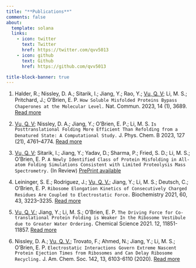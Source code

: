 ```yaml
---
title: "**Publications**"
comments: false
about:
  template: solana
  links:
    - icon: twitter
      text: Twitter
      href: https://twitter.com/qvv5013
    - icon: github
      text: Github
      href: https://github.com/qvv5013

title-block-banner: true
---
```


<div style="text-align: left">

<!--
Open link in new tab: add {targer="_blank"}
-->
1) Halder, R.; Nissley, D. A.; Sitarik, I.; Jiang, Y.; Rao, Y.; <u>Vu, Q. V</u>; Li, M. S.; Pritchard, J.; O’Brien, E. P.
`How Soluble Misfolded Proteins Bypass Chaperones at the Molecular Level.`
Nat. Commun. 2023, 14 (1), 3689.
[Read more](https://doi.org/10.1038/s41467-023-38962-z){target="_blank"}

1) <u>Vu, Q. V</u>; Nissley, D. A.; Jiang, Y.; O’Brien, E. P.; Li, M. S.
`Is Posttranslational Folding More Efficient Than Refolding from a Denatured State: A Computational Study.`
J. Phys. Chem. B 2023, 127 (21), 4761–4774.
[Read more](https://pubs.acs.org/doi/10.1021/acs.jpcb.3c01694){target="_blank"}

1) <u>Vu, Q. V</u>; Sitarik, I.; Jiang, Y.; Yadav, D.; Sharma, P.; Fried, S. D.; Li, M. S.; O’Brien, E. P.
`A Newly Identified Class of Protein Misfolding in All-atom Folding Simulations Consistent with Limited Proteolysis Mass Spectrometry.`
(In Review) [PrePrint available](https://www.biorxiv.org/content/10.1101/2022.07.19.500586v2){target="_blank"}

1) Leininger, S. E.; Rodriguez, J.; <u>Vu, Q. V.</u>; Jiang, Y.; Li, M. S.; Deutsch, C.; O’Brien, E. P.
`Ribosome Elongation Kinetics of Consecutively Charged Residues Are Coupled to Electrostatic Force.`
Biochemistry 2021, 60, 43, 3223–3235. [Read more](https://pubs.acs.org/doi/10.1021/acs.biochem.1c00507){target="_blank"}

1) <u>Vu, Q. V.</u>; Jiang, Y.; Li, M. S.; O’Brien, E. P.
`The Driving Force for Co-translational Protein Folding is Weaker In the Ribosome Vestibule due to Greater Water Ordering.`
Chemical Science 2021. 12, 11851-11857. [Read more](https://pubs.rsc.org/en/content/articlelanding/2021/sc/d1sc01008e){target="_blank"}

1) Nissley, D. A.; <u>Vu, Q. V.</u>; Trovato, F.; Ahmed, N.; Jiang, Y.; Li, M. S.; O’Brien, E. P.
`Electrostatic Interactions Govern Extreme Nascent Protein Ejection Times from Ribosomes and Can Delay Ribosome Recycling.`
J. Am. Chem. Soc. 142, 13, 6103-6110 (2020). [Read more](https://pubs.acs.org/doi/10.1021/jacs.9b12264){target="_blank"}



</div>
